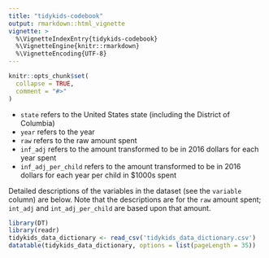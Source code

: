 ```yaml
---
title: "tidykids-codebook"
output: rmarkdown::html_vignette
vignette: >
  %\VignetteIndexEntry{tidykids-codebook}
  %\VignetteEngine{knitr::rmarkdown}
  %\VignetteEncoding{UTF-8}
---
```


```r
knitr::opts_chunk$set(
  collapse = TRUE,
  comment = "#>"
)
```

- `state` refers to the United States state (including the District of Columbia)
- `year` refers to the year
- `raw` refers to the raw amount spent
- `inf_adj` refers to the amount transformed to be in 2016 dollars for each year spent
- `inf_adj_per_child` refers to the amount transformed to be in 2016 dollars for each year per child in $1000s spent

Detailed descriptions of the variables in the dataset (see the `variable` column) are below. Note that the descriptions are for the `raw` amount spent; `int_adj` and `int_adj_per_child` are based upon that amount.

```r
library(DT)
library(readr)
tidykids_data_dictionary <- read_csv('tidykids_data_dictionary.csv')
datatable(tidykids_data_dictionary, options = list(pageLength = 35))
```
